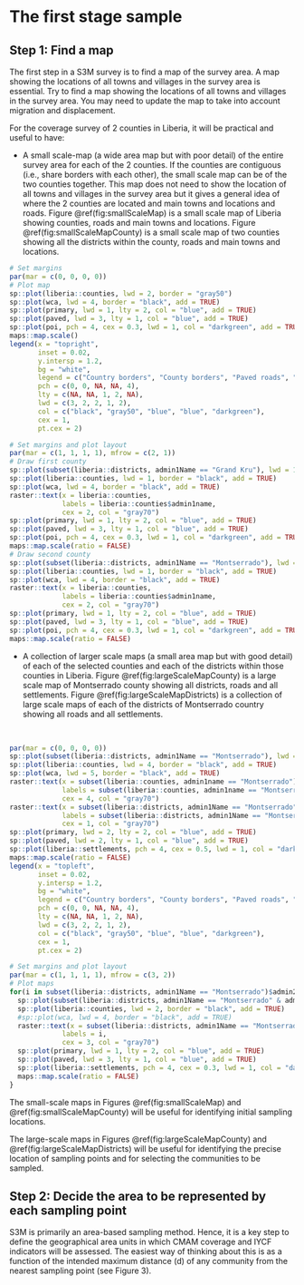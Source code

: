 # The first stage sample {#stage1}

## Step 1: Find a map

The first step in a S3M survey is to find a map of the survey area. A map showing the locations of all towns and villages in the survey area is essential. Try to find a map showing the locations of all towns and villages in the survey area. You may need to update the map to take into account migration and displacement.

For the coverage survey of 2 counties in Liberia, it will be practical and useful to have:

* A small scale-map (a wide area map but with poor detail) of the entire survey area for each of the 2 counties. If the counties are contiguous (i.e., share borders with each other), the small scale map can be of the two counties together. This map does not need to show the location of all towns and villages in the survey area but it gives a general idea of where the 2 counties are located and main towns and locations and roads. Figure \@ref(fig:smallScaleMap) is a small scale map of Liberia showing counties, roads and main towns and locations. Figure \@ref(fig:smallScaleMapCounty) is a small scale map of two counties showing all the districts within the county, roads and main towns and locations.

\newpage

```r
# Set margins
par(mar = c(0, 0, 0, 0))
# Plot map
sp::plot(liberia::counties, lwd = 2, border = "gray50")
sp::plot(wca, lwd = 4, border = "black", add = TRUE)
sp::plot(primary, lwd = 1, lty = 2, col = "blue", add = TRUE)
sp::plot(paved, lwd = 3, lty = 1, col = "blue", add = TRUE)
sp::plot(poi, pch = 4, cex = 0.3, lwd = 1, col = "darkgreen", add = TRUE)
maps::map.scale()
legend(x = "topright",
       inset = 0.02,
       y.intersp = 1.2,
       bg = "white",
       legend = c("Country borders", "County borders", "Paved roads", "Primary roads", "Main towns and locations"),
       pch = c(0, 0, NA, NA, 4),
       lty = c(NA, NA, 1, 2, NA),
       lwd = c(3, 2, 2, 1, 2),
       col = c("black", "gray50", "blue", "blue", "darkgreen"),
       cex = 1,
       pt.cex = 2)
```
\newpage

```r
# Set margins and plot layout
par(mar = c(1, 1, 1, 1), mfrow = c(2, 1))
# Draw first county
sp::plot(subset(liberia::districts, admin1Name == "Grand Kru"), lwd = 1, border = "gray50")
sp::plot(liberia::counties, lwd = 1, border = "black", add = TRUE)
sp::plot(wca, lwd = 4, border = "black", add = TRUE)
raster::text(x = liberia::counties, 
             labels = liberia::counties$admin1name, 
             cex = 2, col = "gray70")
sp::plot(primary, lwd = 1, lty = 2, col = "blue", add = TRUE)
sp::plot(paved, lwd = 3, lty = 1, col = "blue", add = TRUE)
sp::plot(poi, pch = 4, cex = 0.3, lwd = 1, col = "darkgreen", add = TRUE)
maps::map.scale(ratio = FALSE)
# Draw second county
sp::plot(subset(liberia::districts, admin1Name == "Montserrado"), lwd = 2, border = "gray50")
sp::plot(liberia::counties, lwd = 1, border = "black", add = TRUE)
sp::plot(wca, lwd = 4, border = "black", add = TRUE)
raster::text(x = liberia::counties, 
             labels = liberia::counties$admin1name, 
             cex = 2, col = "gray70")
sp::plot(primary, lwd = 1, lty = 2, col = "blue", add = TRUE)
sp::plot(paved, lwd = 3, lty = 1, col = "blue", add = TRUE)
sp::plot(poi, pch = 4, cex = 0.3, lwd = 1, col = "darkgreen", add = TRUE)
maps::map.scale(ratio = FALSE)
```
\newpage

* A collection of larger scale maps (a small area map but with good detail) of each of the selected counties and each of the districts within those counties in Liberia. Figure \@ref(fig:largeScaleMapCounty) is a large scale map of Montserrado county showing all districts, roads and all settlements. Figure \@ref(fig:largeScaleMapDistricts) is a collection of large scale maps of each of the districts of Montserrado country showing all roads and all settlements.

&nbsp;

```r
par(mar = c(0, 0, 0, 0))
sp::plot(subset(liberia::districts, admin1Name == "Montserrado"), lwd = 1, border = "gray50")
sp::plot(liberia::counties, lwd = 4, border = "black", add = TRUE)
sp::plot(wca, lwd = 5, border = "black", add = TRUE)
raster::text(x = subset(liberia::counties, admin1name == "Montserrado"), 
             labels = subset(liberia::counties, admin1name == "Montserrado")$admin1name, 
             cex = 4, col = "gray70")
raster::text(x = subset(liberia::districts, admin1Name == "Montserrado"), 
             labels = subset(liberia::districts, admin1Name == "Montserrado")$admin2Name, 
             cex = 1, col = "gray70")
sp::plot(primary, lwd = 2, lty = 2, col = "blue", add = TRUE)
sp::plot(paved, lwd = 2, lty = 1, col = "blue", add = TRUE)
sp::plot(liberia::settlements, pch = 4, cex = 0.5, lwd = 1, col = "darkgreen", add = TRUE)
maps::map.scale(ratio = FALSE)
legend(x = "topleft",
       inset = 0.02,
       y.intersp = 1.2,
       bg = "white",
       legend = c("Country borders", "County borders", "Paved roads", "Primary roads", "Main towns and locations"),
       pch = c(0, 0, NA, NA, 4),
       lty = c(NA, NA, 1, 2, NA),
       lwd = c(3, 2, 2, 1, 2),
       col = c("black", "gray50", "blue", "blue", "darkgreen"),
       cex = 1,
       pt.cex = 2)
```

\newpage

```r
# Set margins and plot layout
par(mar = c(1, 1, 1, 1), mfrow = c(3, 2))
# Plot maps
for(i in subset(liberia::districts, admin1Name == "Montserrado")$admin2Name) {
  sp::plot(subset(liberia::districts, admin1Name == "Montserrado" & admin2Name == i), lwd = 1, border = "black")
  sp::plot(liberia::counties, lwd = 2, border = "black", add = TRUE)
  #sp::plot(wca, lwd = 4, border = "black", add = TRUE)
  raster::text(x = subset(liberia::districts, admin1Name == "Montserrado" & admin2Name == i), 
             labels = i, 
             cex = 3, col = "gray70")
  sp::plot(primary, lwd = 1, lty = 2, col = "blue", add = TRUE)
  sp::plot(paved, lwd = 3, lty = 1, col = "blue", add = TRUE)
  sp::plot(liberia::settlements, pch = 4, cex = 0.3, lwd = 1, col = "darkgreen", add = TRUE)
  maps::map.scale(ratio = FALSE)
}
```
\newpage

The small-scale maps in Figures \@ref(fig:smallScaleMap) and \@ref(fig:smallScaleMapCounty) will be useful for identifying initial sampling locations. 

The large-scale maps in Figures \@ref(fig:largeScaleMapCounty) and \@ref(fig:largeScaleMapDistricts) will be useful for identifying the precise location of sampling points and for selecting the communities to be sampled.

\newpage

## Step 2: Decide the area to be represented by each sampling point

S3M is primarily an area-based sampling method. Hence, it is a key step to define the geographical area units in which CMAM coverage and IYCF indicators will be assessed.
The easiest way of thinking about this is as a function of the intended maximum distance (d) of any community from the nearest sampling point (see Figure 3).


